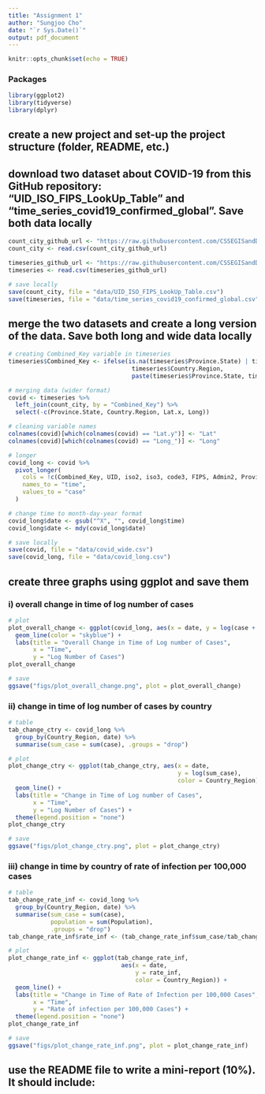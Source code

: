 ```yaml
---
title: "Assignment 1"
author: "Sungjoo Cho"
date: "`r Sys.Date()`"
output: pdf_document
---
```


```r
knitr::opts_chunk$set(echo = TRUE)
```

### Packages
```r
library(ggplot2)
library(tidyverse)
library(dplyr)
```

## create a new project and set-up the project structure (folder, README, etc.)


## download two dataset about COVID-19 from this GitHub repository: “UID_ISO_FIPS_LookUp_Table” and “time_series_covid19_confirmed_global”. Save both data locally

```r
count_city_github_url <- "https://raw.githubusercontent.com/CSSEGISandData/COVID-19/master/csse_covid_19_data/UID_ISO_FIPS_LookUp_Table.csv?raw=true"
count_city <- read.csv(count_city_github_url)

timeseries_github_url <- "https://raw.githubusercontent.com/CSSEGISandData/COVID-19/master/csse_covid_19_data/csse_covid_19_time_series/time_series_covid19_confirmed_global.csv?raw=true"
timeseries <- read.csv(timeseries_github_url)

# save locally
save(count_city, file = "data/UID_ISO_FIPS_LookUp_Table.csv")
save(timeseries, file = "data/time_series_covid19_confirmed_global.csv")
```


## merge the two datasets and create a long version of the data. Save both long and wide data locally

```r
# creating Combined_Key variable in timeseries
timeseries$Combined_Key <- ifelse(is.na(timeseries$Province.State) | timeseries$Province.State == "",
                                   timeseries$Country.Region,
                                   paste(timeseries$Province.State, timeseries$Country.Region, sep = ", "))

# merging data (wider format)
covid <- timeseries %>%
  left_join(count_city, by = "Combined_Key") %>%
  select(-c(Province.State, Country.Region, Lat.x, Long))

# cleaning variable names
colnames(covid)[which(colnames(covid) == "Lat.y")] <- "Lat"
colnames(covid)[which(colnames(covid) == "Long_")] <- "Long"

# longer  
covid_long <- covid %>%
  pivot_longer(
    cols = !c(Combined_Key, UID, iso2, iso3, code3, FIPS, Admin2, Province_State, Country_Region, Lat, Long, Population),
    names_to = "time",
    values_to = "case"
  )

# change time to month-day-year format
covid_long$date <- gsub("^X", "", covid_long$time)
covid_long$date <- mdy(covid_long$date)

# save locally
save(covid, file = "data/covid_wide.csv")
save(covid_long, file = "data/covid_long.csv")
```


## create three graphs using ggplot and save them

### i) overall change in time of log number of cases
```r
# plot
plot_overall_change <- ggplot(covid_long, aes(x = date, y = log(case + 1))) +
  geom_line(color = "skyblue") +
  labs(title = "Overall Change in Time of Log number of Cases",
       x = "Time", 
       y = "Log Number of Cases")
plot_overall_change  

# save
ggsave("figs/plot_overall_change.png", plot = plot_overall_change)
```

### ii) change in time of log number of cases by country
```r
# table
tab_change_ctry <- covid_long %>%
  group_by(Country_Region, date) %>%
  summarise(sum_case = sum(case), .groups = "drop")

# plot
plot_change_ctry <- ggplot(tab_change_ctry, aes(x = date, 
                                                y = log(sum_case), 
                                                color = Country_Region)) +
  geom_line() +
  labs(title = "Change in Time of Log number of Cases",
       x = "Time",
       y = "Log Number of Cases") +
  theme(legend.position = "none")
plot_change_ctry

# save
ggsave("figs/plot_change_ctry.png", plot = plot_change_ctry)
```


### iii) change in time by country of rate of infection per 100,000 cases

```r
# table
tab_change_rate_inf <- covid_long %>%
  group_by(Country_Region, date) %>%
  summarise(sum_case = sum(case), 
            population = sum(Population),
            .groups = "drop")
tab_change_rate_inf$rate_inf <- (tab_change_rate_inf$sum_case/tab_change_rate_inf$population) * 100000

# plot
plot_change_rate_inf <- ggplot(tab_change_rate_inf, 
                                aes(x = date, 
                                    y = rate_inf, 
                                    color = Country_Region)) +
  geom_line() +
  labs(title = "Change in Time of Rate of Infection per 100,000 Cases",
       x = "Time",
       y = "Rate of infection per 100,000 Cases") +
  theme(legend.position = "none")
plot_change_rate_inf

# save
ggsave("figs/plot_change_rate_inf.png", plot = plot_change_rate_inf)
```


## use the README file to write a mini-report (10%). It should include:




